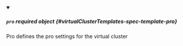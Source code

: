 


<details className="config-field" data-expandable="true" open>
<summary>

##### `pro` <span className="config-field-required" data-required="false">required</span> <span className="config-field-type">object</span> <span className="config-field-default"></span> <span className="config-field-enum"></span> {#virtualClusterTemplates-spec-template-pro}

Pro defines the pro settings for the virtual cluster

</summary>

<PartialProreference />


</details>
